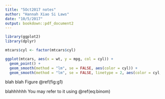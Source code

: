 ```yaml
---
title: "5Oct2017 notes"
author: "Hannah Xiao Si Laws"
date: "10/5/2017"
output: bookdown::pdf_document2
---
```

```r
library(ggplot2)
library(dplyr)

mtcars$cyl <- factor(mtcars$cyl)

ggplot(mtcars, aes(x = wt, y = mpg, col = cyl)) + 
  geom_point() + 
  geom_smooth(method = "lm", se = FALSE, aes(color = cyl)) + 
  geom_smooth(method = "lm", se = FALSE, linetype = 2, aes(color = cyl, group = 1))
```

blah blah Figure \@ref(fig:g1)

\begin{equation} 
  f\left(k\right) = \binom{n}{k} p^k\left(1-p\right)^{n-k}
  (\#eq:binom)
\end{equation} 


blahhhhhh You may refer to it using \@ref(eq:binom)